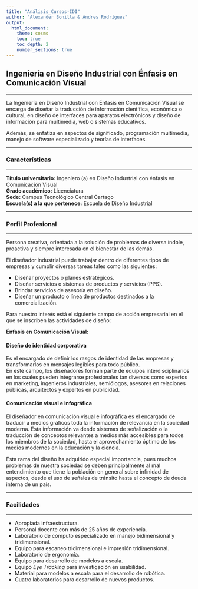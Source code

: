 ```yaml
---
title: "Análisis_Cursos-IDI"
author: "Alexander Bonilla & Andres Rodríguez"
output: 
  html_document:
    theme: cosmo
    toc: true
    toc_depth: 2
    number_sections: true
---
```


## Ingeniería en Diseño Industrial con Énfasis en Comunicación Visual
<hr>
La Ingeniería en Diseño Industrial con Énfasis en Comunicación Visual se encarga de diseñar la traducción de información científica, económica o cultural, en diseño de interfaces para aparatos electrónicos y diseño de información para multimedia, web o sistemas educativos.

Además, se enfatiza en aspectos de significado, programación multimedia, manejo de software especializado y teorías de interfaces.
<hr>

### Características 
<hr>
**Título universitario:** Ingeniero (a) en Diseño Industrial con énfasis en Comunicación Visual  
**Grado académico:** Licenciatura  
**Sede:** Campus Tecnológico Central Cartago  
**Escuela(s) a la que pertenece:** Escuela de Diseño Industrial  
<hr>

### Perfil Profesional
<hr>

Persona creativa, orientada a la solución de problemas de diversa índole, proactiva y siempre interesada en el bienestar de las demás.

El diseñador industrial puede trabajar dentro de diferentes tipos de empresas y cumplir diversas tareas tales como las siguientes:

- Diseñar proyectos o planes estratégicos.  
- Diseñar servicios o sistemas de productos y servicios (PPS).  
- Brindar servicios de asesoría en diseño.  
- Diseñar un producto o línea de productos destinados a la comercialización.  

Para nuestro interés está el siguiente campo de acción empresarial en el que se inscriben las actividades de diseño:

**Énfasis en Comunicación Visual:**

#### Diseño de identidad corporativa

Es el encargado de definir los rasgos de identidad de las empresas y transformarlos en mensajes legibles para todo público.  
En este campo, los diseñadores forman parte de equipos interdisciplinarios en los cuales pueden integrarse profesionales tan diversos como expertos en marketing, ingenieros industriales, semiólogos, asesores en relaciones públicas, arquitectos y expertos en publicidad.

#### Comunicación visual e infográfica

El diseñador en comunicación visual e infográfica es el encargado de traducir a medios gráficos toda la información de relevancia en la sociedad moderna. Esta información va desde sistemas de señalización o la traducción de conceptos relevantes a medios más accesibles para todos los miembros de la sociedad, hasta el aprovechamiento óptimo de los medios modernos en la educación y la ciencia.

Esta rama del diseño ha adquirido especial importancia, pues muchos problemas de nuestra sociedad se deben principalmente al mal entendimiento que tiene la población en general sobre infinidad de aspectos, desde el uso de señales de tránsito hasta el concepto de deuda interna de un país.

<hr>

### Facilidades
<hr>

- Apropiada infraestructura.  
- Personal docente con más de 25 años de experiencia.  
- Laboratorio de cómputo especializado en manejo bidimensional y tridimensional.  
- Equipo para escaneo tridimensional e impresión tridimensional.  
- Laboratorio de ergonomía.  
- Equipo para desarrollo de modelos a escala.  
- Equipo *Eye Tracking* para investigación en usabilidad.  
- Material para modelos a escala para el desarrollo de robótica.  
- Cuatro laboratorios para desarrollo de nuevos productos.  



